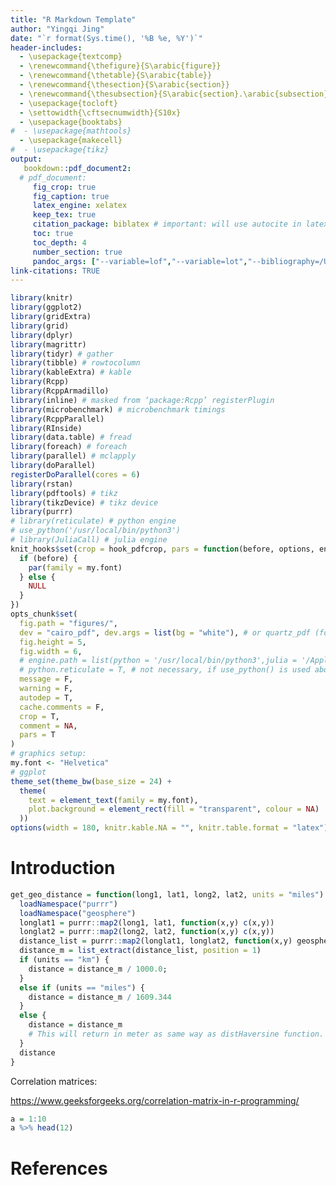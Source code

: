 ```yaml
---
title: "R Markdown Template"
author: "Yingqi Jing"
date: "`r format(Sys.time(), '%B %e, %Y')`"
header-includes:
  - \usepackage{textcomp}
  - \renewcommand{\thefigure}{S\arabic{figure}}
  - \renewcommand{\thetable}{S\arabic{table}}
  - \renewcommand{\thesection}{S\arabic{section}}
  - \renewcommand{\thesubsection}{S\arabic{section}.\arabic{subsection}}
  - \usepackage{tocloft}
  - \settowidth{\cftsecnumwidth}{S10x}
  - \usepackage{booktabs}
#  - \usepackage{mathtools}
  - \usepackage{makecell}
#  - \usepackage{tikz}
output:
   bookdown::pdf_document2:
  # pdf_document:
     fig_crop: true
     fig_caption: true
     latex_engine: xelatex
     keep_tex: true
     citation_package: biblatex # important: will use autocite in latex
     toc: true
     toc_depth: 4
     number_section: true
     pandoc_args: ["--variable=lof","--variable=lot","--bibliography=/Users/jakejing/switchdrive/bib/references.bib", "--csl=/Users/jakejing/switchdrive/bib/unified-style-linguistics.csl", "--template=latextemplates/simple_format_new.tex"]
link-citations: TRUE
---
```


```r
library(knitr)
library(ggplot2)
library(gridExtra)
library(grid)
library(dplyr)
library(magrittr)
library(tidyr) # gather
library(tibble) # rowtocolumn
library(kableExtra) # kable
library(Rcpp)
library(RcppArmadillo)
library(inline) # masked from ‘package:Rcpp’ registerPlugin
library(microbenchmark) # microbenchmark timings
library(RcppParallel)
library(RInside)
library(data.table) # fread
library(foreach) # foreach
library(parallel) # mclapply
library(doParallel)
registerDoParallel(cores = 6)
library(rstan)
library(pdftools) # tikz
library(tikzDevice) # tikz device
library(purrr)
# library(reticulate) # python engine
# use_python('/usr/local/bin/python3')
# library(JuliaCall) # julia engine
knit_hooks$set(crop = hook_pdfcrop, pars = function(before, options, envir) {
  if (before) {
    par(family = my.font)
  } else {
    NULL
  }
})
opts_chunk$set(
  fig.path = "figures/",
  dev = "cairo_pdf", dev.args = list(bg = "white"), # or quartz_pdf (for lattice)
  fig.height = 5,
  fig.width = 6,
  # engine.path = list(python = '/usr/local/bin/python3',julia = '/Applications/Julia-1.5.app/Contents/Resources/julia/bin'),
  # python.reticulate = T, # not necessary, if use_python() is used above
  message = F,
  warning = F,
  autodep = T,
  cache.comments = F,
  crop = T,
  comment = NA,
  pars = T
)
# graphics setup:
my.font <- "Helvetica"
# ggplot
theme_set(theme_bw(base_size = 24) +
  theme(
    text = element_text(family = my.font),
    plot.background = element_rect(fill = "transparent", colour = NA)
  ))
options(width = 180, knitr.kable.NA = "", knitr.table.format = "latex")
```


\clearpage

Introduction
============

```r
get_geo_distance = function(long1, lat1, long2, lat2, units = "miles") {
  loadNamespace("purrr")
  loadNamespace("geosphere")
  longlat1 = purrr::map2(long1, lat1, function(x,y) c(x,y))
  longlat2 = purrr::map2(long2, lat2, function(x,y) c(x,y))
  distance_list = purrr::map2(longlat1, longlat2, function(x,y) geosphere::distHaversine(x, y))
  distance_m = list_extract(distance_list, position = 1)
  if (units == "km") {
    distance = distance_m / 1000.0;
  }
  else if (units == "miles") {
    distance = distance_m / 1609.344
  }
  else {
    distance = distance_m
    # This will return in meter as same way as distHaversine function. 
  }
  distance
}
```

Correlation matrices:

[https://www.geeksforgeeks.org/correlation-matrix-in-r-programming/](https://www.geeksforgeeks.org/correlation-matrix-in-r-programming/)

```r
a = 1:10
a %>% head(12)
```




References
==========
